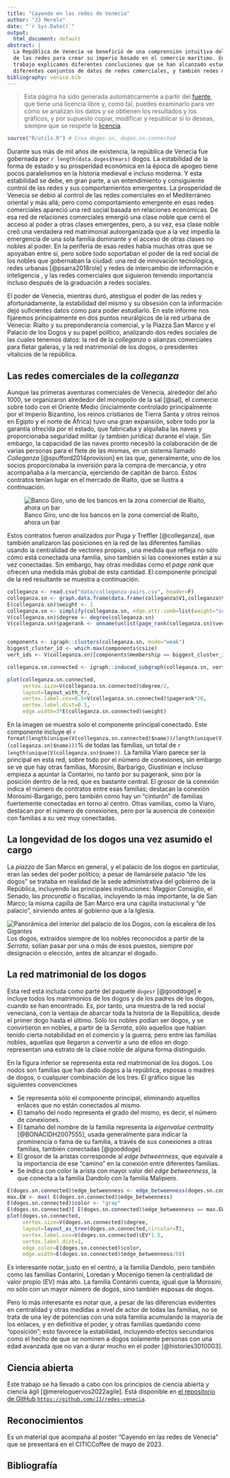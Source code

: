 ```yaml
---
title: "Cayendo en las redes de Venecia"
author: "JJ Merelo"
date: "`r Sys.Date()`"
output:
  html_document: default
abstract: |
  La República de Venecia se benefició de una comprensión intuitiva del poder
  de las redes para crear su imperio basado en el comercio marítimo. En este
  trabajo explicamos diferentes conclusiones que se han alcanzado estudiando
  diferentes conjuntos de datos de redes comerciales, y también redes matrimoniales.
bibliography: venice.bib
---
```


> Esta página ha sido generada automáticamente a partir del
> [fuente](https://github.com/JJ/redes-venecia/blob/main/redes-venecia.Rmd), que
> tiene una licencia libre y, como tal, puedes examinarlo para ver cómo se
> analizan los datos y se obtienen los resultados y los gráficos, y por supuesto
> copiar, modificar y republicar si lo deseas, siempre que se respete la
> [licencia](https://github.com/JJ/redes-venecia/blob/main/LICENSE).

```r
source("R/utils.R") # Crea doges.sn, doges.sn.connected
```

Durante sus más de mil años de existencia, la república de Venecia fue gobernada
por `r length(data.doges$Years)` dogos. La estabilidad de la forma de estado y
su prosperidad económica en la época de apogeo tiene pocos paralelismos en la
historia medieval e incluso moderna. Y esta estabilidad se debe, en gran parte,
a un entendimiento y consiguiente control de las redes y sus comportamientos
emergentes. La prosperidad de Venecia se debió al control de las redes
comerciales en el Mediterráneo oriental y más allá; pero como comportamiento
emergente en esas redes comerciales apareció una red social basada en relaciones
económicas. De esa red de relaciones comerciales emergió una clase noble que
cerró el acceso al poder a otras clases emergentes, pero, a su vez, esa clase
noble creó una verdadera red matrimonial autoorganizada que a la vez impedía la
emergencia de una sola familia dominante y el acceso de otras clases no nobles
al poder. En la periferia de esas redes había muchas otras que se apoyaban entre
sí, pero sobre todo soportaban el poder de la red social de los nobles que
gobernaban la ciudad: una red de innovación tecnológica, redes urbanas
[@psarra2018role] y redes de intercambio de información e inteligencia
\cite{iordanou2019venice}, y las redes comerciales que siguieron teniendo
importancia incluso después de la graduación a redes sociales.

El poder de Venecia, mientras duró, atestigua el poder de las redes y
afortunadamente, la estabilidad del mismo y su obsesión con la información dejó
suficientes datos como para poder estudiarlo. En este informe nos fijaremos
principalmente en dos puntos neurálgicos de la red urbana de Venecia: Rialto y
su preponderancia comercial, y la Piazza San Marco y el Palacio de los Dogos y
su papel político, analizando dos redes sociales de las cuales tenemos datos: la
red de la *colleganza* o alianzas comerciales para fletar galeras, y la red
matrimonial de los dogos, o presidentes vitalicios de la república.

## Las redes comerciales de la *colleganza*

Aunque las primeras aventuras comerciales de Venecia, alrededor del año 1000, se organizaron alrededor del monopolio de la sal [@sal], el comercio sobre todo con el Oriente Medio (inicialmente controlado principalmente por el Imperio Bizantino, los reinos cristianos de Tierra Santa y otros reinos en Egipto y el norte de África) tuvo una gran expansión, sobre todo por la garantía ofrecida por el estado, que fabricaba y alquilaba las naves y proporcionaba seguridad militar (y también jurídica) durante el viaje. Sin embargo, la capacidad de las naves pronto necesitó la colaboración de de varias personas para el flete de las mismas, en un sistema llamado *Colleganza* [@spufford2014provision] en las que, generalmente, uno de los socios proporcionaba la inversión para la compra de mercancía, y otro acompañaba a la mercancía, ejerciendo de capitán de barco. Estos contratos tenían lugar en el mercado de Rialto, que se ilustra a continuación.

![Banco Giro, uno de los bancos en la zona comercial de Rialto, ahora un bar](img/rialto.jpg)

Estos contratos fueron analizados por Puga y Treffler [@colleganza], que también analizaron las posiciones en la red de las diferentes familias usando la centralidad de vectores propios \cite{BONACICH2007555}, una medida que refleja no sólo cómo está conectada una familia, sino también si las conexiones están a su vez conectadas. Sin embargo, hay otras medidas como el *page rank* \cite{BRIN1998107} que ofrecen una medida más global de esta cantidad. El componente principal de la red resultante se muestra a continuación.

```r
colleganza <- read.csv("data/colleganza-pairs.csv", header=F)
colleganza.sn <- graph.data.frame(data.frame(colleganza$V1,colleganza$V2),directed=F)
E(colleganza.sn)$weight <- 1
colleganza.sn <- simplify(colleganza.sn, edge.attr.comb=list(weight="sum"))
V(colleganza.sn)$degree <- degree(colleganza.sn)
V(colleganza.sn)$pagerank <- unname(unlist(page_rank(colleganza.sn)$vector))


components <- igraph::clusters(colleganza.sn, mode="weak")
biggest_cluster_id <- which.max(components$csize)
vert_ids <- V(colleganza.sn)[components$membership == biggest_cluster_id]

colleganza.sn.connected <- igraph::induced_subgraph(colleganza.sn, vert_ids)

plot(colleganza.sn.connected,
     vertex.size=V(colleganza.sn.connected)$degree/2,
     layout=layout_with_fr,
     vertex.label.cex=0.5+V(colleganza.sn.connected)$pagerank*20,
     vertex.label.dist=0.5,
     edge.width=3*E(colleganza.sn.connected)$weight)
```

En la imagen se muestra solo el componente principal conectado. Este componente incluye el `r format(length(unique(V(colleganza.sn.connected)$name))/length(unique(V(colleganza.sn)$name)))`% de todas las familias, un total de `r length(unique(V(colleganza.sn)$name))`. La familia Viaro parece ser la principal en esta red, sobre todo por el número de conexiones, sin embargo se ve que hay otras familias, Morosini, Barbarigo, Giustinian e incluso empieza a apuntar la Contarini, no tanto por su pagerank, sino por la posición dentro de la red, que es bastante central. El grosor de la conexión indica el número de contratos entre esas familias; destacan la conexión Morosini-Bargarigo, pero también como hay un "cinturón" de familias fuertemente conectadas en torno al centro. Otras vamilias, como la Viaro, destacan por el número de conexiones, pero por la ausencia de conexión con familias a su vez muy conectadas.

## La longevidad de los dogos una vez asumido el cargo

La *piazza* de San Marco en general, y el palacio de los dogos en particular, eran las sedes del poder político; a pesar de llamársele palacio "de los dogos" se trataba en realidad de la sede administrativa del gobierno de la República, incluyendo las principales instituciones: Maggior Consiglio, el Senado, las *procuratie* o fiscalías, incluyendo la más importante, la de San Marco; la misma capilla de San Marco era una capilla instucional y "de palacio", sirviendo antes al gobierno que a la Iglesia.

![Panorámica del interior del palacio de los Dogos, con la escalera de los Gigantes](img/palacio-dogos.jpg)
Los dogos, extraídos siempre de los nobles reconocidos a partir de la *Serrata*, solían pasar por una o más de esos puestos, siempre por designación o elección, antes de alcanzar el dogado. 

## La red matrimonial de los dogos



Esta red está includa como parte del paquete `dogesr` [@gooddoge] e incluye todos los matrimonios de los dogos y de los padres de los dogos, cuando se han encontrado. Es, por tanto, una muestra de la red social veneciana, con la ventaja de abarcar toda la historia de la República, desde el primer dogo hasta el último. Sólo los nobles podían ser dogos, y se convirtieron en nobles, a partir de la *Serrata*, sólo aquellos que habían tenido cierta notabilidad en el comercio y la guerra; pero entre las familias nobles, aquellas que llegaron a convertir a uno de ellos en dogo representan una estrato de la clase noble de alguna forma distinguido.

En la figura inferior se representa esta red matrimonial de los dogos. Los nodos son familias que han dado dogos a la república, esposas o madres de dogos, o cualquier combinación de los tres. El gráfico sigue las siguientes convenciones

* Se representa sólo el componente principal, eliminando aquellos enlaces que no están conectados al mismo.
* El tamaño del nodo representa el grado del mismo, es decir, el número de conexiones.
* El tamaño del nombre de la familia representa la *eigenvalue centrality* [@BONACIDH2007555], usada generalmente para indicar la prominencia o fama de su familia, a través de sus conexiones a otras familias, también conectadas [@gooddoge]
* El grosor de la aristas corresponde al *edge betweenness*, que equivale a la importancia de ese "camino" en la conexión entre diferentes familias.
* Se indica con color \textcolor{blue}{azul} la arista con mayor valor del *edge betweenness*, la que conecta a la familia Dandolo con la familia Malipiero.


```r
E(doges.sn.connected)$edge_betweenness <- edge_betweenness(doges.sn.connected)
max.EW <- max( E(doges.sn.connected)$edge_betweenness)
E(doges.sn.connected)$color <- "gray"
E(doges.sn.connected)[ E(doges.sn.connected)$edge_betweenness == max.EW ]$color <- "blue"
plot(doges.sn.connected,
     vertex.size=V(doges.sn.connected)$degree,
     layout=layout_as_tree(doges.sn.connected,circular=T),
     vertex.label.cex=V(doges.sn.connected)$EV*1.5,
     vertex.label.dist=1,
     edge.color=E(doges.sn.connected)$color,
     edge.width=E(doges.sn.connected)$edge_betweenness/50)
```
Es interesante notar, justo en el centro, a la familia Dandolo, pero también como las familias Contarini, Loredan y Mocenigo tienen la centralidad de valor propio (EV) más alto. La familia Contarini cuenta, igual que la Morosini, no sólo con un mayor número de dogos, sino también esposas de dogos.

Pero lo más interesante es notar que, a pesar de las diferencias evidentes en centralidad y otras medidas a nivel de actor de todas las familias, no se trata de una ley de potencias con una sola familia acumulando la mayoría de los enlaces, y en definitiva el poder, y otras familias quedando como "oposición"; esto favorece la estabilidad, incluyendo efectos secundarios como el hecho de que se nominen a dogos solamente personas con una edad avanzada que no van a durar mucho en el poder [@histories3010003].

## Ciencia abierta

Este trabajo se ha llevado a cabo con los principios de ciencia
abierta y ciencia ágil [@mereloguervos2022agile]. Está disponible en
[el repositorio de GitHub
`https://github.com/JJ/redes-venecia`](https://github.com/JJ/redes-venecia).



## Reconocimientos

Es un material que acompaña al poster "Cayendo en las redes de Venecia" que se
presentará en el CITICCoffee de mayo de 2023.

## Bibliografía


